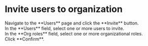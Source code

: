 # Invite users to organization <Icon name="xpack"/>

<Steps>

<div>
<Nav name="change-org" />
</div>

<div>
<Nav name="console" />
</div>

<div>
Navigate to the **Users** page and click the **Invite** button.
</div>

<div>
<Icon name="popup-window" /> In the **Users** field, select one or more users to invite.
</div>

<div>
<Icon name="popup-window" /> In the **Org roles** field, select one or more organizational roles.
</div>

<div>
<Icon name="popup-window" /> Click **Confirm**.
</div>

</Steps>